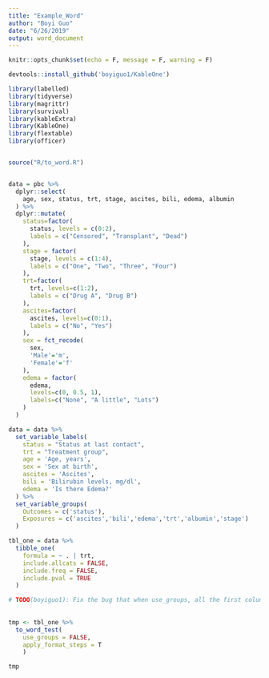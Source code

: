 ```yaml
---
title: "Example_Word"
author: "Boyi Guo"
date: "6/26/2019"
output: word_document
---
```


```r
knitr::opts_chunk$set(echo = F, message = F, warning = F)
```

```r

devtools::install_github('boyiguo1/KableOne')

library(labelled)
library(tidyverse)
library(magrittr)
library(survival)
library(kableExtra)
library(KableOne)
library(flextable)
library(officer)


source("R/to_word.R")


data = pbc %>%
  dplyr::select(
    age, sex, status, trt, stage, ascites, bili, edema, albumin
  ) %>%
  dplyr::mutate(
    status=factor(
      status, levels = c(0:2),
      labels = c("Censored", "Transplant", "Dead")
    ),
    stage = factor(
      stage, levels = c(1:4),
      labels = c("One", "Two", "Three", "Four")
    ),
    trt=factor(
      trt, levels=c(1:2),
      labels = c("Drug A", "Drug B")
    ),
    ascites=factor(
      ascites, levels=c(0:1),
      labels = c("No", "Yes")
    ),
    sex = fct_recode(
      sex,
      'Male'='m',
      'Female'='f'
    ),
    edema = factor(
      edema,
      levels=c(0, 0.5, 1),
      labels=c("None", "A little", "Lots")
    )
  ) 

```
```r

data = data %>%
  set_variable_labels(
    status = "Status at last contact",
    trt = "Treatment group",
    age = 'Age, years',
    sex = 'Sex at birth',
    ascites = 'Ascites',
    bili = 'Bilirubin levels, mg/dl',
    edema = 'Is there Edema?'
  ) %>%
  set_variable_groups(
    Outcomes = c('status'),
    Exposures = c('ascites','bili','edema','trt','albumin','stage')
  ) 
```

```r

tbl_one = data %>%
  tibble_one(
    formula = ~ . | trt,
    include.allcats = FALSE,
    include.freq = FALSE,
    include.pval = TRUE
  )

```

```r

# TODO(boyiguo1): Fix the bug that when use_groups, all the first column are bolded, should relate to the use of bold function
  
  
tmp <- tbl_one %>% 
  to_word_test(
    use_groups = FALSE,
    apply_format_steps = T
    )

tmp 
```

